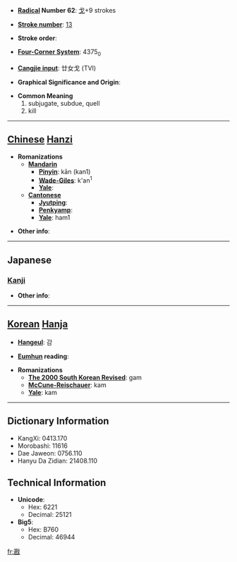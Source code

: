 * '''[[Wiktionary:Chinese radical index| Radical]] Number 62''': [[Wiktionary:Chinese radical index 戈|戈]]+9 strokes

* '''[[Wiktionary:Chinese total strokes index|Stroke number]]''': [[Wiktionary:Chinese total strokes index 13|13]]

* '''Stroke order''': 

* '''[[Wiktionary:Chinese four corner index|Four-Corner System]]''': 4375<sub>0</sub>

* '''[[Wiktionary:Chinese Cangjie index|Cangjie input]]''': 廿女戈 (TVI)

* '''Graphical Significance and Origin''': 

* '''Common Meaning'''
*#subjugate, subdue, quell
*# kill


----

== [[Chinese]] [[Hanzi]] ==

* '''Romanizations'''
** '''[[Mandarin]]'''
*** '''[[Pinyin]]''': kān (kan1)
*** '''[[Wade-Giles]]''': k'an<sup>1</sup>
*** '''[[Yale]]''': 
** '''[[Cantonese]]'''
*** '''[[Jyutping]]''':
*** '''[[Penkyamp]]''': 
*** '''[[Yale]]''': ham1

* '''Other info''': 

----

==Japanese==
===[[Kanji]]===
{{kanji|on readings=[[かん]] (kan), [[ちん]] (chin)|kun readings=[[かつ]] (katsu)}}

* '''Other info''':  

----

== [[Korean]] [[Hanja]] ==

* '''[[Hangeul]]''': 감

* '''[[Eumhun]] reading''': 

* '''Romanizations'''
** '''[[The 2000 South Korean Revised Romanization|The 2000 South Korean Revised]]''': gam
** '''[[McCune-Reischauer]]''': kam
** '''[[Yale]]''': kam

----

== Dictionary Information ==

* KangXi: 0413.170
* Morobashi: 11616
* Dae Jaweon: 0756.110
* Hanyu Da Zidian: 21408.110

== Technical Information ==

* '''Unicode''':
** Hex: 6221
** Decimal: 25121
* '''Big5''':
** Hex: B760
** Decimal: 46944

[[fr:戡]]